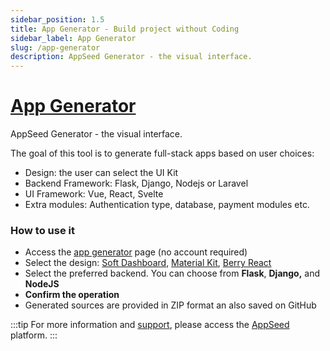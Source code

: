 ```yaml
---
sidebar_position: 1.5
title: App Generator - Build project without Coding
sidebar_label: App Generator
slug: /app-generator
description: AppSeed Generator - the visual interface.
---
```


# [App Generator](https://appseed.us/generator/)


<SubHeading color="#25c2a0">AppSeed Generator - the visual interface.</SubHeading>

The goal of this tool is to generate full-stack apps based on user choices:

- Design: the user can select the UI Kit
- Backend Framework: Flask, Django, Nodejs or Laravel
- UI Framework: Vue, React, Svelte
- Extra modules: Authentication type, database, payment modules etc. 

### How to use it

- Access the [app generator](https://appseed.us/generator/) page (no account required)
- Select the design: [Soft Dashboard](https://appseed.us/generator/soft-ui-dashboard/), [Material Kit](https://appseed.us/generator/material-kit/), [Berry React](https://appseed.us/generator/react/berry-dashboard/)
- Select the preferred backend. You can choose from **Flask**, **Django,** and **NodeJS**
- **Confirm the operation**
- Generated sources are provided in ZIP format an also saved on GitHub

:::tip 
For more information and [support](support.mdx), please access the [AppSeed](https://appseed.us) platform.
:::
